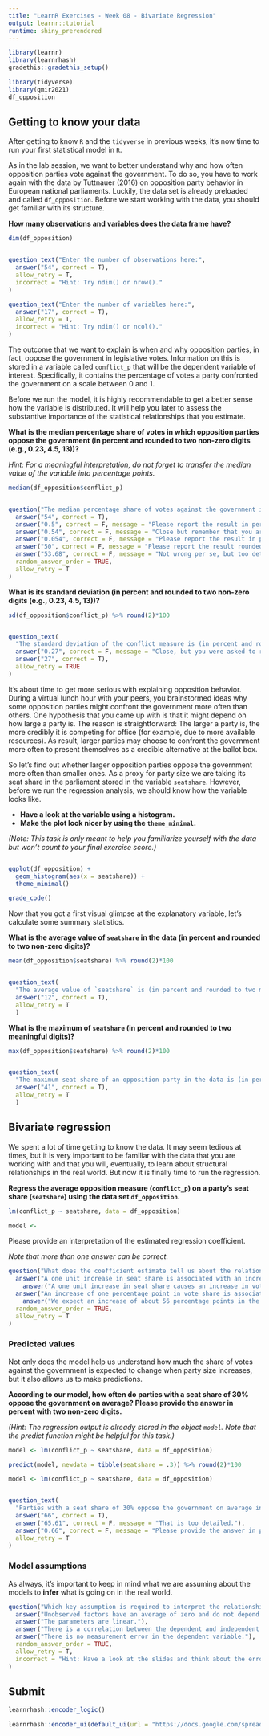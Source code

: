 ```yaml
---
title: "LearnR Exercises - Week 08 - Bivariate Regression"
output: learnr::tutorial
runtime: shiny_prerendered
---
```


```r
library(learnr)
library(learnrhash)
gradethis::gradethis_setup()

library(tidyverse)
library(qmir2021)
df_opposition
```

## Getting to know your data

After getting to know `R` and the `tidyverse` in previous weeks, it's now time to run your first statistical model in `R`. 

As in the lab session, we want to better understand why and how often opposition parties vote against the government. To do so, you have to work again with the data by Tuttnauer (2016) on opposition party behavior in European national parliaments.  Luckily, the data set is already preloaded and called `df_opposition`. Before we start working with the data, you should get familiar with its structure. 

**How many observations and variables does the data frame have?**

```r
dim(df_opposition)
```


```r

```


```r
question_text("Enter the number of observations here:",
  answer("54", correct = T),
  allow_retry = T,
  incorrect = "Hint: Try ndim() or nrow()."
)

```


```r
question_text("Enter the number of variables here:",
  answer("17", correct = T),
  allow_retry = T,
  incorrect = "Hint: Try ndim() or ncol()."
)

```

 

The outcome that we want to explain is when and why opposition parties, in fact, oppose the government in legislative votes. Information on this is stored in a variable called `conflict_p` that will be the dependent variable of interest. Specifically, it  contains the percentage of votes a party confronted the government on a scale between 0 and 1.

Before we run the model, it is highly recommendable to get a better sense how the variable is distributed. It will help you later to assess the substantive importance of the statistical relationships that you estimate.

**What is the median percentage share of votes in which opposition parties oppose the government (in percent and rounded to two non-zero digits (e.g., 0.23, 4.5, 13))?**

*Hint: For a meaningful interpretation, do not forget to transfer the median value of the variable into percentage points.*


```r
median(df_opposition$conflict_p)
```

```r

```


```r
question("The median percentage share of votes against the government is (in percent and rounded to two meaningful digits):",
  answer("54", correct = T),
  answer("0.5", correct = F, message = "Please report the result in percent and rounded to two digits."),
  answer("0.54", correct = F, message = "Close but remember that you are supposed to report the median in percent."),
  answer("0.054", correct = F, message = "Please report the result in percent and rounded to two digits."),
  answer("50", correct = F, message = "Please report the result rounded to two meaningful (non-zero) digits."),
  answer("53.68", correct = F, message = "Not wrong per se, but too detailed."),
  random_answer_order = TRUE,
  allow_retry = T
)

```


**What is its standard deviation (in percent and rounded to two non-zero digits (e.g., 0.23, 4.5, 13))?**

```r
sd(df_opposition$conflict_p) %>% round(2)*100
```

```r

```

```r
question_text(
  "The standard deviation of the conflict measure is (in percent and rounded to two non-zero digits):",
  answer("0.27", correct = F, message = "Close, but you were asked to report the result in percent."),
  answer("27", correct = T),
  allow_retry = TRUE
)
```

It's about time to get more serious with explaining opposition behavior. During a virtual lunch hour with your peers, you brainstormed ideas why some opposition parties might confront the government more often than others. One hypothesis that you came up with is that it might depend on how large a party is. The reason is straightforward: The larger a party is, the more credibly it is competing for office (for example, due to more available resources). As result, larger parties may choose to confront the government more often to present themselves as a credible alternative at the ballot box.

So let's find out whether larger opposition parties oppose the government more often than smaller ones. As a proxy for party size we are taking its seat share in the parliament stored in the variable `seatshare`. However, before we run the regression analysis, we should know how the variable looks like.

* **Have a look at the variable using a histogram.**
* **Make the plot look nicer by using the `theme_minimal`.**

*(Note: This task is only meant to help you familiarize yourself with the data but won't count to your final exercise score.)*

```r

```

```r
ggplot(df_opposition) + 
  geom_histogram(aes(x = seatshare)) + 
  theme_minimal() 
```
 
```r
grade_code()
```

Now that you got a first visual glimpse at the explanatory variable, let's calculate some summary statistics.

**What is the average value of `seatshare` in the data (in percent and rounded to two non-zero digits)?**

```r
mean(df_opposition$seatshare) %>% round(2)*100
```

```r

```

```r
question_text(
  "The average value of `seatshare` is (in percent and rounded to two meaningful digits):",
  answer("12", correct = T),
  allow_retry = T
  )
```

**What is the maximum of `seatshare` (in percent and rounded to two meaningful digits)?**

```r
max(df_opposition$seatshare) %>% round(2)*100
```


```r

```


```r
question_text(
  "The maximum seat share of an opposition party in the data is (in percent and rounded to two meaningful digits):",
  answer("41", correct = T),
  allow_retry = T
  )
```

## Bivariate regression

We spent a lot of time getting to know the data. It may seem tedious at times, but it is very important to be familiar with the data that you are working with and that you will, eventually, to learn about structural relationships in the real world. But now it is finally time to run the regression. 

**Regress the average opposition measure (`conflict_p`) on a party's seat share (`seatshare`) using the data set `df_opposition`.**

```r
lm(conflict_p ~ seatshare, data = df_opposition)
```

```r
model <- 
```

Please provide an interpretation of the estimated regression coefficient. 

*Note that more than one answer can be correct.*

```r
question("What does the coefficient estimate tell us about the relationship between seat share and the share of opposing votes to the government?",
  answer("A one unit increase in seat share is associated with an increase of about 56% in votes against the government.", correct = F, message = "Keep in mind that reporting increases in percent is a relative measure. However, the dependent variable is measured in percentage points."),
    answer("A one unit increase in seat share causes an increase in votes against the government of about 56 percentage points.", correct = F, message = "This would only hold if you assume that there are no confounders, i.e. no unobserved factors that affect both the size of a party in parliament and its behavior vis-a-vis the government. Without randomization or further control variables, this seems not realistic to hold in practice."),
  answer("An increase of one percentage point in vote share is associated with a an increase of about 0.56 percentage points in the share of votes against the government.", correct = T),
    answer("We expect an increase of about 56 percentage points in the share of votes against the government when the seat share variable increases by one unit.", correct = T),
  random_answer_order = TRUE,
  allow_retry = T
)

```

### Predicted values

Not only does the model help us understand how much the share of votes against the government is expected to change when party size increases, but it also allows us to make predictions. 

**According to our model, how often do parties with a seat share of 30% oppose the government on average? Please provide the answer in percent with two non-zero digits.**

*(Hint: The regression output is already stored in the object `model`. Note that the predict function might be helpful for this task.)*

```r
model <- lm(conflict_p ~ seatshare, data = df_opposition)

predict(model, newdata = tibble(seatshare = .3)) %>% round(2)*100
```

```r
model <- lm(conflict_p ~ seatshare, data = df_opposition)

```


```r

```

```r
question_text(
  "Parties with a seat share of 30% oppose the government on average in __ percent of votes.",
  answer("66", correct = T),
  answer("65.61", correct = F, message = "That is too detailed."),
  answer("0.66", correct = F, message = "Please provide the answer in percent."),
  allow_retry = T
)
```

### Model assumptions

As always, it's important to keep in mind what we are assuming about the models to **infer** what is going on in the real world.

```r
question("Which key assumption is required to interpret the relationship from a linear model as causal?",
  answer("Unobserved factors have an average of zero and do not depend on the explanatory variable.", correct = T),
  answer("The parameters are linear."),
  answer("There is a correlation between the dependent and independent variables."),
  answer("There is no measurement error in the dependent variable."),
  random_answer_order = TRUE,
  allow_retry = T,
  incorrect = "Hint: Have a look at the slides and think about the error."
)

```


## Submit

```r
learnrhash::encoder_logic()
```

```r
learnrhash::encoder_ui(default_ui(url = "https://docs.google.com/spreadsheets/d/1KNdne1kXXIHybooh0Z71SYrVSd1NBfBTm60PhYeTsnQ/edit?usp=sharing"))
```



